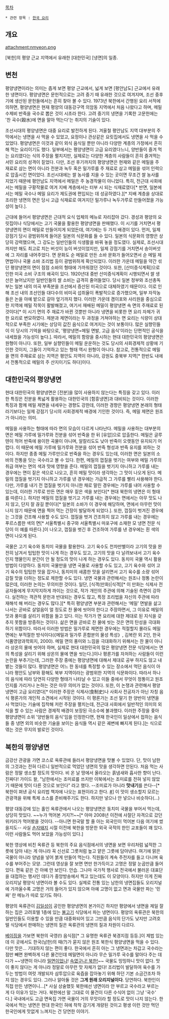 [[목차]]

 * 관련 항목 : [[한국 요리]]

== 개요 ==
attachment:nmyeon.png


[북한]의 평양 근교 지역에서 유래한 [대한민국] [냉면]의 일종.
== 변천 ==
평양냉면이라는 의미는 좁게 보면 평양 근교에서, 넓게 보면 [평안남도] 근교에서 유래한 냉면이다. 평양냉면은 문헌적으로는 고려 중기 때 유래한 것으로 여겨지며, 조선 중후기에 생산된 문헌들에서는 흔히 찾아 볼 수 있다. 1973년 북한에서 간행된 요리 서적에 의하면, 평양냉면은 현재 평양의 대동강구역 의암동 지역에서 처음 나왔다고 하며, 메밀 수제비 반죽을 국수로 뽑은 것이 시초라 한다. 고려 중기의 냉면을 기록한 고문헌에는 '찬 곡수(穀水)에 면을 말아 먹는다'는 취지의 기술이 있다.

조선시대의 평양냉면은 대중 요리로 발전하게 된다. 겨울철 평안남도 지역 대부분의 주막에서는 냉면을 사 먹을 수 있었고, 요정이나 관상같은 요릿집에서도 냉면을 사 먹을 수 있었다. 평양냉면은 이것과 같이 외식 음식일 뿐만 아니라 다양한 계층의 가정에서 흔히 해 먹는 요리이기도 했다. 일부에서는 평양냉면이 고급 요리였다느니, 양반들이 즐겨 먹는 요리였다는 식의 주장을 펼치지만, 실제로는 다양한 계층의 사람들이 흔히 즐겨먹는 서민 요리의 성격이 짙었다.
다만, 조선 후기까지의 평양냉면은 현재와 같은 메밀을 주 재료로 삼는 면이 아니라 전분과 녹두 혹은 밀가루를 주 재료로 삼고 메밀을 섞어 인력으로 압출시킨 면이었다. 조선시대에는 쌀 농사를 지을 수 있는 곳이면 무조건 쌀 농사를 지었기 때문에 평안남도 지역에서 메밀은 주 농경작물이 아니었다. 특히, 전근대 사회에서는 메밀을 구황작물로 여겨 지배 계층에서는 터부 시 되는 식재료였다[* 반면, 일본에서는 메밀 국수나 메밀 요리가 제도권에 편입되는 데 성공하였다.][* 지배 계층을 상대로 조리한 냉면의 면은 당시 고급 식재료로 여겨지던 밀가루나 녹두가루로 만들어졌을 가능성이 높다.].

근대에 들어서 평양냉면은 근대적 요식 업체의 메뉴로 자리잡아 갔다. 경성과 평양의 요릿집이나 식당에서는 고기 국물을 활용한 평양냉면을 판매했다. 이 시기를 거치면서 평양냉면의 면이 메밀로 만들어지게 되었든데, 여기에는 두 가지 배경이 있다. 먼저, 일제 강점기 당시 광범위하게 들어온 일본의 식문화를 들 수 있다. 일본의 식문화의 영향은 상당히 강력했으며, 그 강도는 일반인들의 식생활을 바꿔 놓을 정도였다. 실제로, 조선시대까지만 해도 최고로 치는 버섯이 능이 버섯이었지만, 일제 강점기를 거치면서 송이버섯에 그 자리를 내어주었다. 면 문화도 순 메밀로 만든 소바 문화가 들어오면서 순 메밀 제면법이나 국물 소바 조리법 등이 광범위하게 확산되었다. 이러한 가운데 메밀을 약간 섞던 평양냉면의 면이 점점 소바의 형태에 가까워졌던 것이다. 또한, [산미증식계획]으로 인한 미곡 소비 구조의 왜곡이 있다. 1920년대 중반 산미증식계획이 시행되면서 쌀 생산은 늘어났지만 일반인들의 쌀 소비는 급격히 줄어들었다. 당시 일본 정부와 조선총독부는 일본 내의 미곡 부족분을 조선에서 증산된 미곡으로 대체하였기 때문이다. 이로 인해 조선 내의 조선인들 대다수의 비미곡 섭취율이 폭발적으로 증가했으며, 일부 자작농들은 논을 아예 밭으로 갈아 엎기까지 했다. 이러한 가운데 겸이포와 사리원을 중심으로 한 지역에 메밀 작목이 활발해졌고, 여기서 재배된 메밀이 평양냉면 속 면의 주재료로 된 것이다[* 이 시기 면의 주 재료가 바뀐 것뿐만 아니라 냉면을 비롯한 면 요리 자체가 귀한 요리로 변모하였다. 제분과 제면이라는 두 과정을 거쳐야하는 면 요리는 식량이 상대적으로 부족한 시기에는 상당히 값진 음식으로 여겨지는 것이 보통이다. 많은 실향민들이 이 당시의 기억을 바탕으로, '평양냉면=메밀 면발, 고급 음식'이라는 단편적인 공식을 내세웠을 가능성이 높다.].
따라서, 메밀의 함량을 중시하는 현대 대한민국의 평양냉면은 원형이 아니다. 또한, 일부 실향민들이 메밀 운운하는 것도 당시의 사회경제적 상황에 기인한 것이지, 그들이 기억하고 있는 형태 역시 원형이 아니다. 참고로, 전통적으로 메밀을 면의 주재료로 삼는 지역은 평안도 지역이 아니라, 강원도 중북부 지역[* 한반도 내에서 전통적으로 메밀의 주 산지이기도 하다]이다.
== 대한민국의 평양냉면 ==
현대 대한민국의 평양냉면은 [전분]을 많이 사용하지 않는다는 특징을 갖고 있다. 이러한 특징은 전분을 폭넓게 활용하는 대한민국의 [함흥냉면]과 대비되는 것이다. 이러한 특징과 함께 메밀 제면을 내세우는 경향도 강한데, 이러한 경향은 평양냉면 본래의 형태라기보다는 일제 강점기 당시의 사회경제적 배경에 기인한 것이다. 즉, 메밀 제면은 원조가 아니라는 의미.

메밀을 사용하는 형태에 따라 면의 모습이 다르게 나타난다. 메밀을 사용하는 대부분의 면은 메밀 가루에 밀가루와 전분을 섞어 반죽을 한 뒤 [유압]으로 압출한다. 메밀은 글루텐이 적어 반죽에 용이한 곡물이 아니며, 알칼리도도 낮아 반죽이 오랫동안 유지되기 어렵다. 이 때문에 메밀 가루에 밀가루와 전분을 섞어 반죽 형성과 반죽 유지를 꾀하는 것이다. 하지만 종종 메밀 가루만으로 반죽을 하는 경우도 있는데, 이러한 면은 일본의 소바의 전통을 잇는 국수라고 볼 수 있다.
한편, 메밀의 껍질을 벗기는 여부와 메밀 가루의 취급 여부는 면의 색과 맛에 영향을 준다. 메밀의 껍질을 벗기지 아니하고 가루를 내는 경우에는 면이 짙은 색으로 나오고, 흔히 메밀 맛이라 생각하는 그 맛이 나오게 된다. 메밀의 껍질을 벗기지 아니하고 가루를 낸 경우에는 가급적 그 가루를 빨리 사용해야 한다. 다만, 가루를 내기 전 껍질을 벗기지 아니한 채로 말린 경우에는 가루를 내어 사용할 수 있는데, 이러한 가루로 만든 면은 매우 짙은 색을 보인다[* 현대 북한의 냉면은 이 형태를 따른다.]. 
하지만 메밀의 껍질을 벗기고 가루를 내는 경우에는 면에서는 아무 맛도 나지 않고, 단지 잘 끊길 뿐이다[* 일본의 소바가 이 경우에 해당하며, 면에서 아무런 맛이 나지 않기 때문에 면을 찍어 먹는 간장이 발달하게 되었다.]. 또한, 껍질이 벗겨진 경우에는 그것을 건조해 사용할 수도 있다. 껍질을 벗겨 건조하지 않고 가루를 내는 경우에는 푸르스름한 색의 면[* 서울특별시 중구와 서울특별시 마포구에 소재한 모 냉면 전문 식당이 이 예를 따른다.]이 나오고, 껍질을 벗긴 후 건조하여 가루를 낸 경우에는 흰 색의 면이 나오게 된다.

국물은 고기 육수와 동치미 국물을 활용한다. 고기 육수도 천차만별이라 고기의 맛을 완전히 남겨서 텁텁한 맛이 나게 하는 경우도 있고, 고기의 맛을 다 날려보내서 고기 육수인지 맹물인지 분간이 안 될 정도의 맛이 나게 하는 경우도 있다. 동치미 국물 역시 활용 방법이 다양하다. 동치미 국물만을 냉면 국물로 사용할 수도 있고, 고기 육수와 섞어 고기 육수의 텁텁한 맛을 잡거나, 동치미의 새콤한 맛을 살리면서 고기 육수를 소량 섞어 감칠 맛을 더하는 정도로 제한할 수도 있다.
냉면 국물과 관련해서는 원조나 정통 논란이 많은데, 이러한 논의는 무의미한 것이다. 일단, [식객(만화)|식객][* 이 만화는 식제사 전공자들에게 무지막지하게 까이는 것으로, 작가 개인의 주관에 의해 기술된 측면이 강하다. 실전하는 객관적 문헌과 반대되는 경우도 많고, 특정 조리법을 자신의 주관에 따라 재해석 해 버리는 경우도 많다.][* 특히 평양냉면 부분과 관련해서는 ‘메밀’ 면발을 삶고 나서는 곧바로 살얼음이 얼 정도로 찬 물에 씻어야 한다고 주장하면서, 그 이유로 메밀의 맛과 풍미를 살리기 위함을 들고 있다. 이는 작가가 면 요리에 대한 제대로 된 지식을 갖추지 못함을 방증하는 것이다. 삶은 면을 곧바로 찬 물에 씻는 것은 면의 탄성을 극대화 하기 위함이다. 따라서 이러한 방법은 밀가루로 제면한 경우에는 적절할지 몰라도 메밀 면에는 부적절한 방식이다(《메밀과 밀가루 혼합분의 물성 특성》, 김복란 외 2인, 한국식품영양과학회지, 2000). 메밀 면의 풍미와 느낌을 극대화하기 위해서는 찬 물이 아니라 상온의 물에 씻어야 하며, 실제로 현대 대한민국의 많은 평양냉면 전문 식당에서는 면의 특성을 살리기 위해 상온의 물에 면을 씻는다.]이나 평론가를 자처하는 사람들이 이런 논란을 부추기는데, 그러한 주장 중에는 평양냉면에 대해서 제대로 공부 하지도 않고 내뱉는 것들이 많다. 평양냉면은 어느 한 동네를 특정할 수 있는 장소에서 먹던 음식이 아니라 평안도 남부와 황해도 북부 지역이라는 광범위한 지역의 식문화이다. 따라서 하나의 음식에 따라 당연히 다양한 형태가 나타날 수 있고 이들 중에서 무엇이 정통이고 원조인지를 가리거나 논하는 것은 아무 의미가 없는 것이다. 또한, 이 논쟁과 관련해서 평양냉면이 고급 요리였다[* 이러한 주장은 식제사(食制史)나 사회사 전공자가 아닌 자칭 음식 평론가의 개인적 소견에서 시작된 것이다. 이 평론가는 조선 말기 한 양반이 냉면을 사 먹었다는 기술에 집착해 저런 주장을 펼치는데, 전근대 사회에서 일반적인 의미의 외식을 할 수 있는 사람은 경제적 배경이 보장된 극소수에 불과했다. 이러한 주장을 좇아 평양냉면이 소위 '양반들의 음식'임을 인정한다면, 현재 한국인이 일상에서 접하는 음식들 중 냉면 외의 비슷한 기술을 보이는 음식들 역시 같은 궤변에 빠지게 된다.]는 식으로 엮는 것은 무지의 발로인 것이다.

== 북한의 평양냉면 ==
금강산 관광을 가면 코스로 옥류관에 들러서 평양냉면을 맛볼 수 있었다. 단, 맛이 남한의 그것과는 전혀 다르니 일반적으로 먹었던 냉면의 맛을 생각하면 안된다. 처음 먹는 사람은 정말 생소할 정도의 맛이다. 비 온 날 땅에서 올라오는 흙냄새와 흡사한 향이 난다. 진짜다! 가이드 왈, "남한에서는 조미료를 쓰지만 이북에서는 조미료를 전혀 넣지 않았기 때문에 맛이 다른 것으로 보인다" 라고 했다. --조미료가 아니라 '''맛내기'''를 쓴다--[* 북한이 펴낸 공식 요리법 책자에 나오는 표현이라고 한다. [http://news.khan.co.kr/kh_news/khan_art_view.html?artid=201303072143465&code=990100&s_code=ao155 #]] 이 맛이 생소할지 모르는 관광객을 위해 특제 소스를 준비해주기도 한다. 하지만 넣으나 안 넣으나 비슷하다(...)

평양 대동강에 있는 홀인 옥류관에서 나오는 평양냉면은 동치미 국물을 부어서 먹는데, 상당히 맛있다. ~~누가 먹어본 거지?!~~[* 아마 2008년 이전에 사절단 자격으로 갔던 위키러가 먹어봤을 것이다. --아니면 한국말 할 줄 아는 외국인이 먹어본 다음 여기에 썼을지도-- 사실 [[김정은|손자돼지]] 시절 이전에 북한을 방문한 외국 국적의 한인 교포들이 꽤 있다. 이런 사람들도 먹어 보았을 가능성이 있다.]

북한 영상에 비친 옥류관 등 북한의 주요 음식점에서의 냉면을 보면 우리처럼 넓적한 그릇에 담아 내는 게 아니라 꼭 신선로 그릇처럼 높고 얕은 그릇에 담아낸다. 여기에 맑은 국물이 아니라 양념을 넣어 붉게 만들어 먹는다. 직원들이 계속 주전자를 들고 다니며 육수를 부어주는 모양. 그런데 영상을 잘 보면 면만 한가득이고 고명은 정말 눈곱만큼 들어있다. 편육 같은 건 아예 안 보인다. 안습. 그나마 국가적 행사로 전국에서 불러온 대표단을 대접하는 행사인 데다가 중앙방송에서 찍고 있는데도 이 모양이다. 하지만 이게 진짜 오리지날 평양식 냉면이라 볼 수도 있다. 실제로 전통 있는 남한의 냉면집들도 오리지널에 가까울수록 고명은 거의 들어가 있지 않으며 아예 고명이 없고 면과 국물만 파는 '민짜' 란 메뉴가 따로 있기도 하다.

평양의 옥류관이 [[김일성]]이 공인한 평양냉면의 본가이긴 하지만 평양에서 냉면을 제일 잘하는 집은 고려호텔 1층에 있는 [[불고기]] 식당에서 파는 냉면이다. 평양의 옥류관은 북한의 일반인들도 이용할 수 있을 만큼 대중화되어 있고 그만큼 음식의 단가도 낮지만 고려호텔 식당에서 판매하는 냉면의 질은 옥류관의 냉면의 질과 차원이 다르다.

[[베이징]]을 가보면 북한의 국영(!) 음식점[* 그 유명한 옥류관 북경지점 등등.]이 제법 있는데 이 곳에서도 한국(남한)의 때(?)가 묻지 않은 원조 북한식 평양냉면을 먹을 수 있다. 다만 맛은... 기대하지 않는 편이 좋다. 한국에서 흔히 아는 그 냉면과는 차갑고 국수라는 점만 빼면 완벽하게 다른 물건인데 메밀면이 아니라 무슨 밀가루 국수를 말아다 주는 데다가 ~~냉면이 아니라 [[밀면]]이었나! [[샤아 아즈나블|속였구나! 북한!]]~~ 국물도 밍밍하니 맛이 없다. 맛이 좋지 않다는 게 아니라 정말로 아무런 맛 자체가 없다! 조리법이 발달하여 육수를 가두는 방법이 여럿 개발되자 삼투압으로 육즙을 잡아놓기 위해 하던 기본 소금간조차 하지 않는 경우도 있다. 그러나 알아둘 것은 '''그게 원래 오리지널이다'''. 당연하다. 북한인이 직접 만든 냉면이니...[* 사실 상술했듯 북한에선 냉면이라 안 부르고 국수라고 부르는 게 다 이유가 있는 거다. 북한에선 말 그대로 이 물건이 다른 수식어 없이 그냥 '국수' 다.] 국내에서도 고급 면옥집 가면 국물이 거의 무맛이라 할 정도로 맛이 나지 않는다. 한국에서 먹는 냉면은 현대 한국인 혀에 착착 감기게 개량된 것이고 평생 이런 것만 먹던 한국인에게 맛없게 느껴지는 건 당연한 이야기. 
